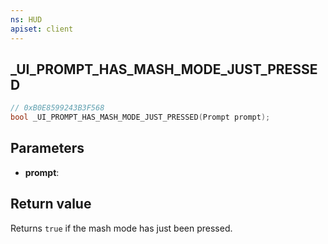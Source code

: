 ```yaml
---
ns: HUD
apiset: client
---
```

## _UI_PROMPT_HAS_MASH_MODE_JUST_PRESSED
```c
// 0xB0E8599243B3F568
bool _UI_PROMPT_HAS_MASH_MODE_JUST_PRESSED(Prompt prompt);
```


## Parameters
* **prompt**:

## Return value
Returns `true` if the mash mode has just been pressed.